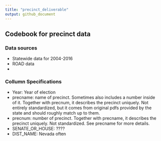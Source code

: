 ```yaml
---
title: "precinct_deliverable"
output: github_document
---
```


## Codebook for precinct data

### Data sources

* Statewide data for 2004-2016
* ROAD data
* 

### Collumn Specifications


* Year: Year of election
* precname: name of precinct. Sometimes also includes a  number inside of it. Together with precnum, it describes the precinct uniquely. Not entirely standardized, but it comes from original pdfs provided by the state and should roughly match up to them.
* precnum: number of precinct. Together with precname, it describes the precinct uniquely. Not standardized. See precname for more details. 
* SENATE_OR_HOUSE: ????
* DIST_NAME: Nevada often 

